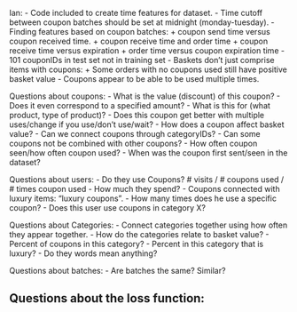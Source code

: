 Ian: 
 - Code included to create time features for dataset.
 - Time cutoff between coupon batches should be set at midnight (monday-tuesday).
 - Finding features based on coupon batches:
 	+ coupon send time versus coupon received time.
 	+ coupon receive time and order time
 	+ coupon receive time versus expiration
 	+ order time versus coupon expiration time
 - 101 couponIDs in test set not in training set
 - Baskets don't just comprise items with coupons:
 	+ Some orders with no coupons used still have positive basket value
 - Coupons appear to be able to be used multiple times.


Questions about coupons:
- What is the value (discount) of this coupon?
- Does it even correspond to a specified amount?
- What is this for (what product, type of product)?
- Does this coupon get better with multiple uses/change if you use/don't use/wait?
- How does a coupon affect basket value?
- Can we connect coupons through categoryIDs?
- Can some coupons not be combined with other coupons?
- How often coupon seen/how often coupon used?
- When was the coupon first sent/seen in the dataset?

Questions about users:
- Do they use Coupons? # visits / # coupons used / # times coupon used
- How much they spend?
- Coupons connected with luxury items: "luxury coupons".
- How many times does he use a specific coupon?
- Does this user use coupons in category X?

Questions about Categories:
- Connect categories together using how often they appear together.
- How do the categories relate to basket value?
- Percent of coupons in this category?
- Percent in this category that is luxury?
- Do they words mean anything?

Questions about batches:
- Are batches the same? Similar?

Questions about the loss function:
- 